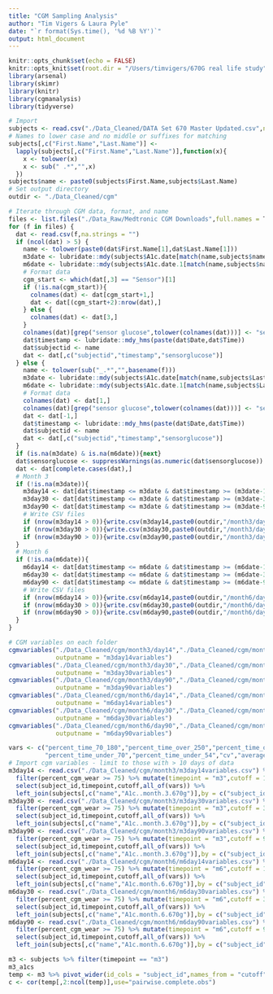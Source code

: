 ```yaml
---
title: "CGM Sampling Analysis"
author: "Tim Vigers & Laura Pyle"
date: "`r format(Sys.time(), '%d %B %Y')`"
output: html_document
---
```


```r
knitr::opts_chunk$set(echo = FALSE)
knitr::opts_knit$set(root.dir = "/Users/timvigers/670G real life study")
library(arsenal)
library(skimr)
library(knitr)
library(cgmanalysis)
library(tidyverse)
```

```r
# Import
subjects <- read.csv("./Data_Cleaned/DATA Set 670 Master Updated.csv",na.strings = "")
# Names to lower case and no middle or suffixes for matching
subjects[,c("First.Name","Last.Name")] <- 
  lapply(subjects[,c("First.Name","Last.Name")],function(x){
    x <- tolower(x)
    x <- sub(" .*","",x)
  })
subjects$name <- paste0(subjects$First.Name,subjects$Last.Name)
# Set output directory
outdir <- "./Data_Cleaned/cgm"
```

```r
# Iterate through CGM data, format, and name
files <- list.files("./Data_Raw/Medtronic CGM Downloads",full.names = T)
for (f in files) {
  dat <- read.csv(f,na.strings = "")
  if (ncol(dat) > 5) {
    name <- tolower(paste0(dat$First.Name[1],dat$Last.Name[1]))
    m3date <- lubridate::mdy(subjects$A1c.date[match(name,subjects$name)])
    m6date <- lubridate::mdy(subjects$A1c.date.1[match(name,subjects$name)])
    # Format data
    cgm_start <- which(dat[,3] == "Sensor")[1]
    if (!is.na(cgm_start)){
      colnames(dat) <- dat[cgm_start+1,]
      dat <- dat[(cgm_start+2):nrow(dat),] 
    } else {
      colnames(dat) <- dat[3,]
    }
    colnames(dat)[grep("sensor glucose",tolower(colnames(dat)))] <- "sensorglucose"
    dat$timestamp <- lubridate::mdy_hms(paste(dat$Date,dat$Time))
    dat$subjectid <- name
    dat <- dat[,c("subjectid","timestamp","sensorglucose")]
  } else {
    name <- tolower(sub("_.*","",basename(f)))
    m3date <- lubridate::mdy(subjects$A1c.date[match(name,subjects$Last.Name)])
    m6date <- lubridate::mdy(subjects$A1c.date.1[match(name,subjects$Last.Name)])
    # Format data
    colnames(dat) <- dat[1,]
    colnames(dat)[grep("sensor glucose",tolower(colnames(dat)))] <- "sensorglucose"
    dat <- dat[-1,]
    dat$timestamp <- lubridate::mdy_hms(paste(dat$Date,dat$Time))
    dat$subjectid <- name
    dat <- dat[,c("subjectid","timestamp","sensorglucose")]
  }
  if (is.na(m3date) & is.na(m6date)){next}
  dat$sensorglucose <- suppressWarnings(as.numeric(dat$sensorglucose))
  dat <- dat[complete.cases(dat),]
  # Month 3
  if (!is.na(m3date)){
    m3day14 <- dat[dat$timestamp <= m3date & dat$timestamp >= (m3date-14),]
    m3day30 <- dat[dat$timestamp <= m3date & dat$timestamp >= (m3date-30),]
    m3day90 <- dat[dat$timestamp <= m3date & dat$timestamp >= (m3date-90),]
    # Write CSV files
    if (nrow(m3day14 > 0)){write.csv(m3day14,paste0(outdir,"/month3/day14/",name,"m3day14.csv"),na = "",row.names = F)}
    if (nrow(m3day30 > 0)){write.csv(m3day30,paste0(outdir,"/month3/day30/",name,"m3day30.csv"),na = "",row.names = F)}
    if (nrow(m3day90 > 0)){write.csv(m3day90,paste0(outdir,"/month3/day90/",name,"m3day90.csv"),na = "",row.names = F)}
  }
  # Month 6
  if (!is.na(m6date)){
    m6day14 <- dat[dat$timestamp <= m6date & dat$timestamp >= (m6date-14),]
    m6day30 <- dat[dat$timestamp <= m6date & dat$timestamp >= (m6date-30),]
    m6day90 <- dat[dat$timestamp <= m6date & dat$timestamp >= (m6date-90),]
    # Write CSV files
    if (nrow(m6day14 > 0)){write.csv(m6day14,paste0(outdir,"/month6/day14/",name,"m6day14.csv"),na = "",row.names = F)}
    if (nrow(m6day30 > 0)){write.csv(m6day30,paste0(outdir,"/month6/day30/",name,"m6day30.csv"),na = "",row.names = F)}
    if (nrow(m6day90 > 0)){write.csv(m6day90,paste0(outdir,"/month6/day90/",name,"m6day90.csv"),na = "",row.names = F)}
  }
}
```

```r
# CGM variables on each folder
cgmvariables("./Data_Cleaned/cgm/month3/day14","./Data_Cleaned/cgm/month3",
             outputname = "m3day14variables")
cgmvariables("./Data_Cleaned/cgm/month3/day30","./Data_Cleaned/cgm/month3",
             outputname = "m3day30variables")
cgmvariables("./Data_Cleaned/cgm/month3/day90","./Data_Cleaned/cgm/month3",
             outputname = "m3day90variables")
cgmvariables("./Data_Cleaned/cgm/month6/day14","./Data_Cleaned/cgm/month6",
             outputname = "m6day14variables")
cgmvariables("./Data_Cleaned/cgm/month6/day30","./Data_Cleaned/cgm/month6",
             outputname = "m6day30variables")
cgmvariables("./Data_Cleaned/cgm/month6/day90","./Data_Cleaned/cgm/month6",
             outputname = "m6day90variables")
```

```r
vars <- c("percent_time_70_180","percent_time_over_250","percent_time_over_180",
          "percent_time_under_70","percent_time_under_54","cv","average_sensor")
# Import cgm variables - limit to those with > 10 days of data
m3day14 <- read.csv("./Data_Cleaned/cgm/month3/m3day14variables.csv") %>%
  filter(percent_cgm_wear >= 75) %>% mutate(timepoint = "m3",cutoff = 14) %>% 
  select(subject_id,timepoint,cutoff,all_of(vars)) %>% 
  left_join(subjects[,c("name","A1c..month.3.670g")],by = c("subject_id" = "name"))
m3day30 <- read.csv("./Data_Cleaned/cgm/month3/m3day30variables.csv") %>%
  filter(percent_cgm_wear >= 75) %>% mutate(timepoint = "m3",cutoff = 30) %>% 
  select(subject_id,timepoint,cutoff,all_of(vars)) %>% 
  left_join(subjects[,c("name","A1c..month.3.670g")],by = c("subject_id" = "name"))
m3day90 <- read.csv("./Data_Cleaned/cgm/month3/m3day90variables.csv") %>%
  filter(percent_cgm_wear >= 75) %>% mutate(timepoint = "m3",cutoff = 90) %>% 
  select(subject_id,timepoint,cutoff,all_of(vars)) %>% 
  left_join(subjects[,c("name","A1c..month.3.670g")],by = c("subject_id" = "name"))
m6day14 <- read.csv("./Data_Cleaned/cgm/month6/m6day14variables.csv") %>%
  filter(percent_cgm_wear >= 75) %>% mutate(timepoint = "m6",cutoff = 14) %>% 
  select(subject_id,timepoint,cutoff,all_of(vars)) %>% 
  left_join(subjects[,c("name","A1c.month.6.670g")],by = c("subject_id" = "name"))
m6day30 <- read.csv("./Data_Cleaned/cgm/month6/m6day30variables.csv") %>%
  filter(percent_cgm_wear >= 75) %>% mutate(timepoint = "m6",cutoff = 30) %>% 
  select(subject_id,timepoint,cutoff,all_of(vars)) %>% 
  left_join(subjects[,c("name","A1c.month.6.670g")],by = c("subject_id" = "name"))
m6day90 <- read.csv("./Data_Cleaned/cgm/month6/m6day90variables.csv") %>%
  filter(percent_cgm_wear >= 75) %>% mutate(timepoint = "m6",cutoff = 90) %>% 
  select(subject_id,timepoint,cutoff,all_of(vars)) %>% 
  left_join(subjects[,c("name","A1c.month.6.670g")],by = c("subject_id" = "name"))
```

```r
m3 <- subjects %>% filter(timepoint == "m3")
m3_a1cs 
temp <- m3 %>% pivot_wider(id_cols = "subject_id",names_from = "cutoff",values_from = all_of(c(vars,"a1c")))
c <- cor(temp[,2:ncol(temp)],use="pairwise.complete.obs")
```